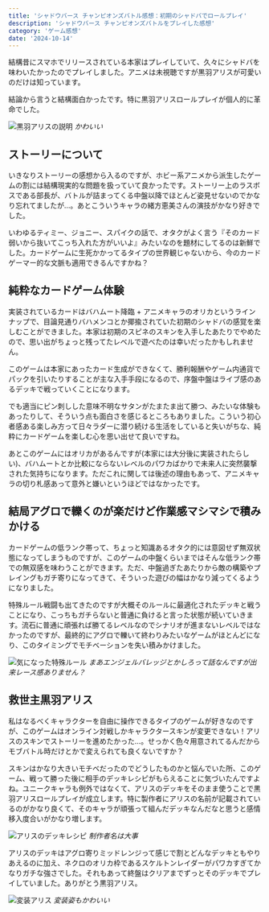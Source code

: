 ```yaml
---
title: 'シャドウバース チャンピオンズバトル感想：初期のシャドバでロールプレイ'
description: 'シャドウバース チャンピオンズバトルをプレイした感想'
category: 'ゲーム感想'
date: '2024-10-14'
---
```


結構昔にスマホでリリースされている本家はプレイしていて、久々にシャドバを味わいたかったのでプレイしました。アニメは未視聴ですが黒羽アリスが可愛いのだけは知っています。

結論から言うと結構面白かったです。特に黒羽アリスロールプレイが個人的に革命でした。

![黒羽アリスの説明](https://r2.nanahayui.com/241014-01.webp "黒羽アリスの説明")
*かわいい*

## ストーリーについて
いきなりストーリーの感想から入るのですが、ホビー系アニメから派生したゲームの割には結構現実的な問題を扱っていて良かったです。ストーリー上のラスボスである部長が、バトルが詰まってくる中盤以降でほとんど姿見せないのでかなり忘れてましたが…。あとこういうキャラの緒方恵美さんの演技がかなり好きでした。

いわゆるティミー、ジョニー、スパイクの話で、オタクがよく言う『そのカード弱いから抜いてこっち入れた方がいいよ』みたいなのを題材にしてるのは新鮮でした。カードゲームに生死かかってるタイプの世界観じゃないから、今のカードゲーマー的な文脈も適用できるんですかね？

## 純粋なカードゲーム体験
実装されているカードはバハムート降臨 + アニメキャラのオリカというラインナップで、目論見通りバハメンコとか揶揄されていた初期のシャドバの感覚を楽しむことができました。本家は初期のスピネのスキンを入手したあたりでやめたので、思い出がちょっと残ってたレベルで遊べたのは幸いだったかもしれません。

このゲームは本家にあったカード生成ができなくて、勝利報酬やゲーム内通貨でパックを引いたりすることが主な入手手段になるので、序盤中盤はライブ感のあるデッキで戦っていくことになります。

でも適当にピン刺しした意味不明なサタンがたまたま出て勝つ、みたいな体験もあったりして、そういう点も面白さを感じるところもありました。こういう初心者感ある楽しみ方って日々ラダーに潜り続ける生活をしていると失いがちな、純粋にカードゲームを楽しむ心を思い出せて良いですね。

あとこのゲームにはオリカがあるんですが(本家には大分後に実装されたらしい)、バハムートとか比較にならないレベルのパワカばかりで未来人に突然襲撃された気持ちになります。ただこれに関しては後述の理由もあって、アニメキャラの切り札感あって意外と嫌いというほどではなかったです。

## 結局アグロで轢くのが楽だけど作業感マシマシで積みかける
カードゲームの低ランク帯って、ちょっと知識あるオタク的には意図せず無双状態になってしまうものですが、このゲームの中盤くらいまではそんな低ランク帯での無双感を味わうことができます。ただ、中盤過ぎたあたりから敵の構築やプレイングもガチ寄りになってきて、そういった遊びの幅はかなり減ってくるようになりました。

特殊ルール戦闘も出てきたのですが大概そのルールに最適化されたデッキと戦うことになり、こっちもガチらないと普通に負けると言った状態が続いていきます。流石に普通に頑張れば勝てるレベルなのでシナリオが進まないレベルではなかったのですが、最終的にアグロで轢いて終わりみたいなゲームがほとんどになり、このタイミングでモチベーションを失い積みかけました。

![気になった特殊ルール](https://r2.nanahayui.com/241014-02.webp "気になった特殊ルール")
*まあエンジェルバレッジとかしろって話なんですが出来レース感ありません？*

## 救世主黒羽アリス
私はなるべくキャラクターを自由に操作できるタイプのゲームが好きなのですが、このゲームはオンライン対戦しかキャラクタースキンが変更できない！アリスのスキンでストーリーを進めたかった…。せっかく色々用意されてるんだからモブバトル時だけとかで変えられても良くないですか？

スキンはかなり大きいモチベだったのでどうしたものかと悩んでいた所、このゲーム、戦って勝った後に相手のデッキレシピがもらえることに気づいたんですよね。ユニークキャラも例外ではなくて、アリスのデッキをそのまま使うことで黒羽アリスロールプレイが成立します。特に製作者にアリスの名前が記載されているのがかなり良くて、そのキャラが頑張って組んだデッキなんだなと思うと感情移入度合いがかなり増します。

![アリスのデッキレシピ](https://r2.nanahayui.com/241014-03.webp "アリスのデッキレシピ")
*制作者名は大事*

アリスのデッキはアグロ寄りミッドレンジって感じで割とどんなデッキともやりあえるのに加え、ネクロのオリカ枠であるスケルトンレイダーがパワカすぎてかなりガチな強さでした。それもあって終盤はクリアまでずっとそのデッキでプレイしていました。ありがとう黒羽アリス。

![変装アリス](https://r2.nanahayui.com/241014-04.webp "変装アリス")
*変装姿もかわいい*
